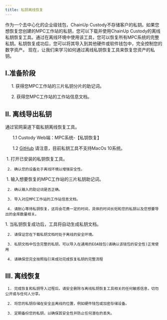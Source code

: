 ---
title: 私钥离线恢复
---

作为一个去中心化的企业级钱包，ChainUp Custody不存储客户的私钥。如果您想恢复您创建的MPC工作站的私钥，您可以下载并使用ChainUp Custody的离线私钥恢复工具。通过在离线环境中使用该工具，您可以恢复所有MPC系统的完整私钥。私钥恢复成功后，您可以将其导入到其他硬件或软件钱包中，完全控制您的数字资产。
现在，让我们来学习如何通过离线私钥恢复工具来恢复您资产的私钥。

## I.准备阶段
     1. 获得您MPC工作站的三片私钥分片的助记词。
		
     2. 获得您MPC工作站的工作站信息文档。


## II. 离线导出私钥
<Steps>
<Step title="安装">
    通过官网渠道下载私钥离线恢复工具。
    
      1.1 Custody Web端：MPC系统-【私钥恢复】

      1.2 [GitHub](https://github.com/ChainUp-Custody/mpc-desktop-application/releases)
<Note>
请注意，目前私钥工具不支持MacOs 10系统。
</Note>
</Step>

<Step title="开启工具">
     1. 打开已安装的私钥恢复工具。

     2. 确认您的设备处于离线环境以增强安全性。
</Step>

<Step title="开始恢复">
     1. 输入想要恢复的MPC工作站的三片私钥助记词。

     2. 确认输入的助记词是否正确。

     3. 导入对应MPC工作站的工作站信息文档。 

     4. 请耐心等待私钥恢复，这将会花费一定的时间，具体的时间长短和您的私钥以及您想要导出的金库数量相关。
</Step>

<Step title="导出私钥">
     1. 当私钥恢复成功后，工具将自动生成私钥文档。

     2. 请保证您在下载私钥文档时处于离线的安全环境。

     3. 私钥文档中包含完整的私钥，可以导入在通用的EOA钱包(请确认该钱包的安全性)正常使用

     4. 请确保您完全按照指引来成功完成恢复私钥的完整流程
</Step>
</Steps>

## III. 离线恢复
     1. 完成恢复和私钥导入过程后，请安全删除与离线私钥恢复工具相关的任何敏感信息，切勿公开或与任何人分享。

     2. 将您的私钥存储在安全且离线的位置，例如硬件钱包或加密存储设备。

     3. 定期备份您的私钥，以确保其安全性并防止任何潜在的丢失。




